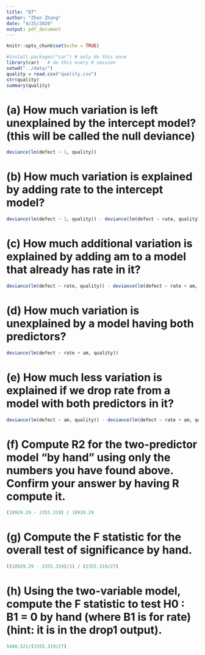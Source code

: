 ```yaml
---
title: "Q7"
author: "Zhen Zhang"
date: "4/25/2020"
output: pdf_document
---
```


```r
knitr::opts_chunk$set(echo = TRUE)
```
```r
#install.packages("car") # only do this once
library(car)   # do this every R session
setwd("../data/")
quality = read.csv("quality.csv")
str(quality)
summary(quality)
```

# (a) How much variation is left unexplained by the intercept model? (this will be called the null deviance)
```r
deviance(lm(defect ~ 1, quality))
```

# (b) How much variation is explained by adding rate to the intercept model?
```r
deviance(lm(defect ~ 1, quality)) - deviance(lm(defect ~ rate, quality))
```
# (c) How much additional variation is explained by adding am to a model that already has rate in it?
```r
deviance(lm(defect ~ rate, quality)) - deviance(lm(defect ~ rate + am, quality))
```
# (d) How much variation is unexplained by a model having both predictors?
```r
deviance(lm(defect ~ rate + am, quality))
```
# (e) How much less variation is explained if we drop rate from a model with both predictors in it?
```r
deviance(lm(defect ~ am, quality)) - deviance(lm(defect ~ rate + am, quality))
```

# (f) Compute R2 for the two-predictor model “by hand” using only the numbers you have found above. Confirm your answer by having R compute it.
```r
(10929.29 - 2355.319) / 10929.29
```

# (g) Compute the F statistic for the overall test of significance by hand.
```r
((10929.29 - 2355.319)/2) / (2355.319/27)
```

# (h) Using the two-variable model, compute the F statistic to test H0 : B1 = 0 by hand (where B1 is for rate) (hint: it is in the drop1 output).
```r
5440.521/(2355.319/27)
```

